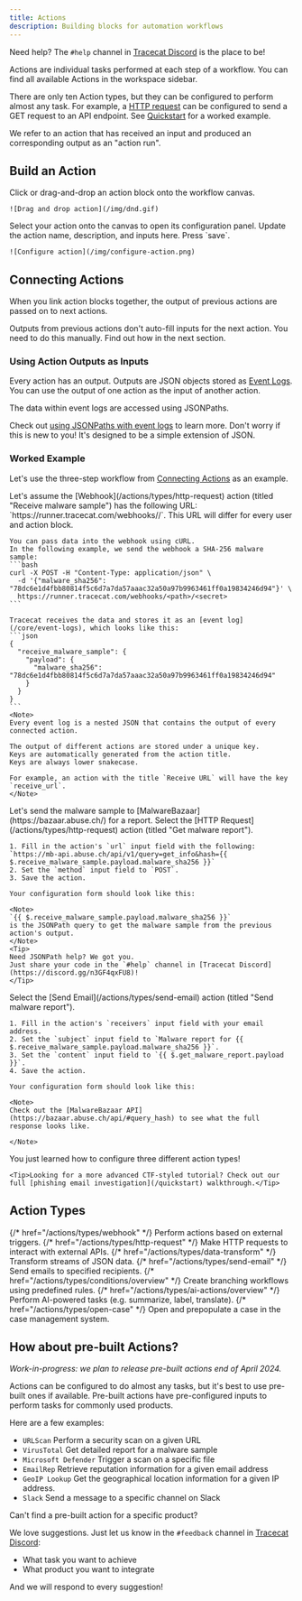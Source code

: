 ```yaml
---
title: Actions
description: Building blocks for automation workflows
---
```


<Tip>Need help? The `#help` channel in [Tracecat Discord](https://discord.gg/n3GF4qxFU8) is the place to be!</Tip>

Actions are individual tasks performed at each step of a workflow.
You can find all available Actions in the workspace sidebar.

There are only ten Action types, but they can be configured to perform almost any task.
For example, a [HTTP request](/actions/types/http-request) can be configured to send a GET request to an API endpoint.
See [Quickstart](/quickstart) for a worked example.

<Info>
We refer to an action that has received an input and produced an corresponding output as an "action run".
</Info>

## Build an Action

<Steps>
  <Step title="Add action">
    Click or drag-and-drop an action block onto the workflow canvas.

    ![Drag and drop action](/img/dnd.gif)

  </Step>
  <Step title="Configure action">
    Select your action onto the canvas to open its configuration panel.
    Update the action name, description, and inputs here.
    Press `save`.

    ![Configure action](/img/configure-action.png)
  </Step>
</Steps>

## Connecting Actions

When you link action blocks together, the output of previous actions are passed on to next actions.

<Note>
Outputs from previous actions don't auto-fill inputs for the next action.
You need to do this manually.
Find out how in the next section.
</Note>

### Using Action Outputs as Inputs

Every action has an output. Outputs are JSON objects stored as [Event Logs](/core/event-logs).
You can use the output of one action as the input of another action.

The data within event logs are accessed using JSONPaths.

Check out [using JSONPaths with event logs](/core/event-logs#select-data-in-events) to learn more.
Don't worry if this is new to you! It's designed to be a simple extension of JSON.

### Worked Example

Let's use the three-step workflow from [Connecting Actions](#connecting-actions) as an example.

<Steps>
  <Step title="Pass malware sample to webhook">
    Let's assume the [Webhook](/actions/types/http-request) action (titled "Receive malware sample")
    has the following URL: `https://runner.tracecat.com/webhooks/<path>/<secret>`.
    This URL will differ for every user and action block.

    You can pass data into the webhook using cURL.
    In the following example, we send the webhook a SHA-256 malware sample:
    ```bash
    curl -X POST -H "Content-Type: application/json" \
      -d '{"malware_sha256": "78dc6e1d4fbb80814f5c6d7a7da57aaac32a50a97b9963461ff0a19834246d94"}' \
      https://runner.tracecat.com/webhooks/<path>/<secret>
    ```

    Tracecat receives the data and stores it as an [event log](/core/event-logs), which looks like this:
    ```json
    {
      "receive_malware_sample": {
        "payload": {
          "malware_sha256": "78dc6e1d4fbb80814f5c6d7a7da57aaac32a50a97b9963461ff0a19834246d94"
        }
      }
    }
    ```
    <Note>
    Every event log is a nested JSON that contains the output of every connected action.

    The output of different actions are stored under a unique key.
    Keys are automatically generated from the action title.
    Keys are always lower snakecase.

    For example, an action with the title `Receive URL` will have the key `receive_url`.
    </Note>
  </Step>
  <Step title="Get malware report">
    Let's send the malware sample to [MalwareBazaar](https://bazaar.abuse.ch/) for a report.
    Select the [HTTP Request](/actions/types/http-request) action (titled "Get malware report").

    1. Fill in the action's `url` input field with the following:
    `https://mb-api.abuse.ch/api/v1/query=get_info&hash={{ $.receive_malware_sample.payload.malware_sha256 }}`
    2. Set the `method` input field to `POST`.
    3. Save the action.

    Your configuration form should look like this:

    <Note>
    `{{ $.receive_malware_sample.payload.malware_sha256 }}`
    is the JSONPath query to get the malware sample from the previous action's output.
    </Note>
    <Tip>
    Need JSONPath help? We got you.
    Just share your code in the `#help` channel in [Tracecat Discord](https://discord.gg/n3GF4qxFU8)!
    </Tip>
  </Step>
  <Step title="Send malware report to yourself">
    Select the [Send Email](/actions/types/send-email) action (titled "Send malware report").

    1. Fill in the action's `receivers` input field with your email address.
    2. Set the `subject` input field to `Malware report for {{ $.receive_malware_sample.payload.malware_sha256 }}`.
    3. Set the `content` input field to `{{ $.get_malware_report.payload }}`.
    4. Save the action.

    Your configuration form should look like this:

    <Note>
    Check out the [MalwareBazaar API](https://bazaar.abuse.ch/api/#query_hash) to see what the full response looks like.

    </Note>

  </Step>
  <Step title="🎉 Congratulations">
    You just learned how to configure three different action types!

    <Tip>Looking for a more advanced CTF-styled tutorial? Check out our full [phishing email investigation](/quickstart) walkthrough.</Tip>

  </Step>
</Steps>

## Action Types

<CardGroup cols={2}>
  <Card title="Webhook" icon="link">
    {/* href="/actions/types/webhook" */}
    Perform actions based on external triggers.
  </Card>
  <Card title="HTTP Request" icon="globe">
    {/* href="/actions/types/http-request" */}
    Make HTTP requests to interact with external APIs.
  </Card>
  <Card title="Data Transform" icon="code">
    {/* href="/actions/types/data-transform" */}
    Transform streams of JSON data.
  </Card>
  <Card title="Send Email" icon="envelope">
    {/* href="/actions/types/send-email" */}
    Send emails to specified recipients.
  </Card>
  <Card title="If Conditions" icon="question">
    {/* href="/actions/types/conditions/overview" */}
    Create branching workflows using predefined rules.
  </Card>
  <Card title="AI Actions" icon="robot">
    {/* href="/actions/types/ai-actions/overview" */}
    Perform AI-powered tasks (e.g. summarize, label, translate).
  </Card>
  <Card title="Open Case" icon="folder-open">
    {/* href="/actions/types/open-case" */}
    Open and prepopulate a case in the case management system.
  </Card>
</CardGroup>

## How about pre-built Actions?

*Work-in-progress: we plan to release pre-built actions end of April 2024.*

Actions can be configured to do almost any tasks, but it's best to use pre-built ones if available.
Pre-built actions have pre-configured inputs to perform tasks for commonly used products.

Here are a few examples:
- `URLScan` Perform a security scan on a given URL
- `VirusTotal` Get detailed report for a malware sample
- `Microsoft Defender` Trigger a scan on a specific file
- `EmailRep` Retrieve reputation information for a given email address
- `GeoIP Lookup` Get the geographical location information for a given IP address.
- `Slack` Send a message to a specific channel on Slack

<Note>
Can't find a pre-built action for a specific product?

We love suggestions. Just let us know in the `#feedback` channel in [Tracecat Discord](https://discord.gg/n3GF4qxFU8):
- What task you want to achieve
- What product you want to integrate

And we will respond to every suggestion!
</Note>

